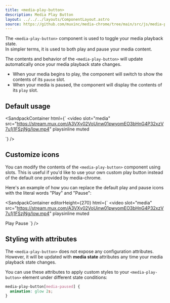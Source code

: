 ```yaml
---
title: <media-play-button>
description: Media Play Button
layout: ../../../layouts/ComponentLayout.astro
source: https://github.com/muxinc/media-chrome/tree/main/src/js/media-play-button.js
---
```



The `<media-play-button>` component is used to toggle your media playback state.  
In simpler terms, it is used to both play and pause your media content.

The contents and behavior of the `<media-play-button>` will update automatically 
once your media playback state changes.
  - When your media begins to play, the component will switch to show the contents of its `pause` slot.
  - When your media is paused, the component will display the contents of its `play` slot.

## Default usage

<SandpackContainer
  html={`<media-controller>
  <video
    slot="media"
    src="https://stream.mux.com/A3VXy02VoUinw01pwyomEO3bHnG4P32xzV7u1j1FSzjNg/low.mp4"
    playsinline
    muted
  ></video>
  <media-play-button></media-play-button>
</media-controller>`}
/>

## Customize icons

You can modify the contents of the `<media-play-button>` component using slots. 
This is useful if you'd like to use your own custom play button instead of 
the default one provided by media-chrome.

Here's an example of how you can replace the default play and pause icons with 
the literal words "Play" and "Pause":  

<SandpackContainer
  editorHeight={270}
  html={`<media-controller>
  <video
    slot="media"
    src="https://stream.mux.com/A3VXy02VoUinw01pwyomEO3bHnG4P32xzV7u1j1FSzjNg/low.mp4"
    playsinline
    muted
  ></video>
  <media-play-button>
    <span slot="play">Play</span>
    <span slot="pause">Pause</span>
  </media-play-button>
</media-controller>`}
/>


## Styling with attributes

The `<media-play-button>` does not expose any configuration attributes.  
However, it will be updated with **media state** attributes any time 
your media playback state changes.

You can use these attributes to apply custom styles to 
your `<media-play-button>` element under different state conditions:

```css
media-play-button[media-paused] {
  animation: glow 2s;
}
```

